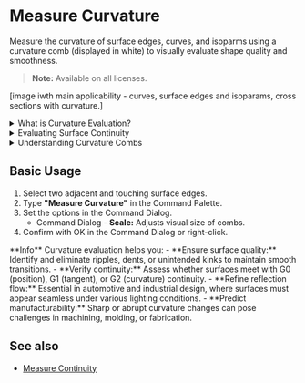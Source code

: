 
# Measure Curvature

<Reference shortcut="" command="Measure Curvature" button="" />

Measure the curvature of surface edges, curves, and isoparms using a curvature comb (displayed in white) to visually evaluate shape quality and smoothness.

> **Note:** Available on all licenses.

[image iwth main applicability - curves, surface edges and isoparams, cross sections with curvature.]


<details className="p-4 mb-4 border border-gray-200 rounded-lg">
  <summary>What is Curvature Evaluation?</summary>
  <p>
    The **Measure Curvature** tool analyzes the curvature of curves or surfaces 
    to help you evaluate smoothness and continuity. It displays curvature combs that represent 
    the curvature radius at different points, which is especially helpful for ensuring high-quality 
    surfaces.

    ![Curvature Comb](/img/curvature-comb.png)
  </p>
</details>

<details>
  <summary>Evaluating Surface Continuity</summary>
  <p>
    Use the tool to assess whether the surface or curve has G0, G1, G2 and G3 continuity connection across. 
    <ul>
    G0 (Position Continuity) - The surfaces and curves meet at the same point, but there may be a visible angle or break.
    G1 (Tangent Continuity) - The surfaces and curves not only meet, but their tangents (direction of flow) align.
    G2 (Curvature Continuity) - The curvature (rate of change of the tangent) matches across the connection. This results in a very smooth, flowing transition with no visual or reflective break.
    G3 (Acceleration Continuity) -  Also known as "rate of curvature continuity", G3 ensures that the change in curvature is smooth across the junction. This eliminates even subtle reflection breaks.
    </ul>

    For more information on Continuity, click [here](/cad-essentials/continuity-curve-and-surfaces). 

    ![Curvature Examples on G0, G1, and G2](/img/curvature-0.png)
  </p>
</details>

<details>
  <summary>Understanding Curvature Combs</summary>
  <p>
  The curvature comb plots are interpreted by the change in line lenght as you look along the curve from start to end.

    1. A constant lenght of comb indicates a constant radius, for example an erc.
    2. A changing comb length indicates acceleration or deceleration of the curve shape.
    3. Inflections are shown by the combs switching sides and optionally by an additional red arrow indicator.
    4. Breaks in the red boundary curves indicate curvature discrepancies across edit points or between two curves.

    ![Understanding Curvature Combs](/img/curvature-comb-1.png)

  </p>
</details>

## Basic Usage

1. Select two adjacent and touching surface edges.
2. Type **"Measure Curvature"** in the Command Palette.
3. Set the options in the Command Dialog.
   - <Kst>Command Dialog</Kst>
         - **Scale:** Adjusts visual size of combs.
4. Confirm with OK in the Command Dialog or right-click.

<VideoPlayer fileName="measure-curvature-0"/>

<Callout type="info" emoji="💡">
**Info**    
Curvature evaluation helps you:
    - **Ensure surface quality:** Identify and eliminate ripples, dents, or unintended kinks to maintain smooth transitions.
    - **Verify continuity:** Assess whether surfaces meet with G0 (position), G1 (tangent), or G2 (curvature) continuity.
    - **Refine reflection flow:** Essential in automotive and industrial design, where surfaces must appear seamless under various lighting conditions.
    - **Predict manufacturability:** Sharp or abrupt curvature changes can pose challenges in machining, molding, or fabrication.
</Callout>

## See also
- [Measure Continuity](/solid/measure-continuity)
